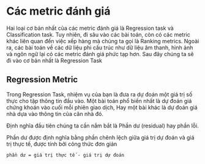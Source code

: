 # Các metric đánh giá

Hai loại cơ bản nhất của các metric đánh giá là Regression task và Classification task. Tuy nhiên, đi sâu vào các bài toán, còn có các metric khác liên quan đến việc xếp hàng mà chúng ta gọi là Ranking metrics. Ngoài ra, các bài toán về các dữ liệu phi cấu trúc như dữ liệu âm thanh, hình ảnh và ngôn ngữ lại có các metric đánh giá phức tạp hơn.
Sau đây chúng ta sẽ đi vào cơ bản nhất là Regression Task

## Regression Metric

Trong Regression Task, nhiệm vụ của bạn là đưa ra dự đoán một giá trị số thực cho tập thông tin đầu vào. Một bài toán phổ biến nhất là dự đoán giá chứng khoán vào cuối mỗi phiên giao dịch, Hay một bài khác là dự đoán giá nhà dựa vào thông tin của căn nhà đó.

Định nghĩa đầu tiên chúng ta cần nắm bắt là Phần dư (residual) hay phần lỗi.

Phần dư được định nghĩa bằng phần chênh lệch giữa giá trị dự đoán và giá trị thực tế, được tính bởi công thức đơn giản

```
phần dư = giá trị thực tế - giá trị dự đoán
```

